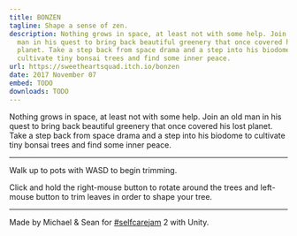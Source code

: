 ```yaml
---
title: BONZEN
tagline: Shape a sense of zen.
description: Nothing grows in space, at least not with some help. Join an old
  man in his quest to bring back beautiful greenery that once covered his lost
  planet. Take a step back from space drama and a step into his biodome to
  cultivate tiny bonsai trees and find some inner peace.
url: https://sweetheartsquad.itch.io/bonzen
date: 2017 November 07
embed: TODO
downloads: TODO
---
```

Nothing grows in space, at least not with some help. Join an old man in his quest to bring back beautiful greenery that once covered his lost planet. Take a step back from space drama and a step into his biodome to cultivate tiny bonsai trees and find some inner peace.

---

Walk up to pots with WASD to begin trimming.

Click and hold the right-mouse button to rotate around the trees and left-mouse button to trim leaves in order to shape your tree.

---

Made by Michael & Sean for [#selfcarejam](https://itch.io/jam/self-care-jam-2) 2 with Unity.
